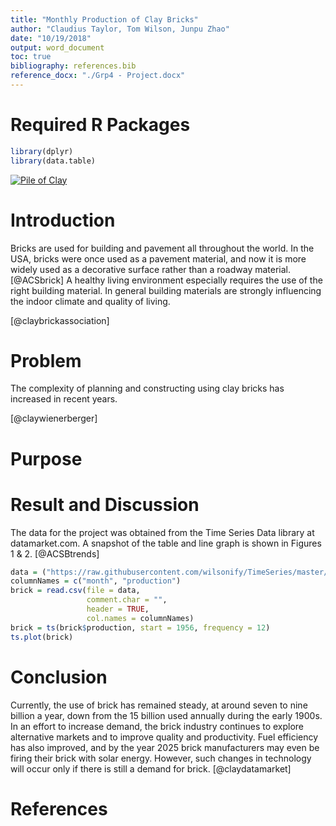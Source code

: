 ```yaml
---
title: "Monthly Production of Clay Bricks"
author: "Claudius Taylor, Tom Wilson, Junpu Zhao"
date: "10/19/2018"
output: word_document
toc: true
bibliography: references.bib
reference_docx: "./Grp4 - Project.docx"
---
```


# Required R Packages
```r
library(dplyr)
library(data.table)
```

 [![Pile of Clay](./images/clay.jpg)](https://raw.githubusercontent.com/wilsonify/TimeSeries/master/images/clay.jpg)

# Introduction

Bricks are used for building and pavement all throughout the world. In the USA, bricks were once used as a pavement material, and now it is more widely used as a decorative surface rather than a roadway material.[@ACSbrick] A healthy living environment especially requires the use of the right building material. In general building materials are strongly influencing the indoor climate and quality of living.

[@claybrickassociation]

# Problem

The complexity of planning and constructing using clay bricks has increased in recent years. 

[@claywienerberger]

# Purpose



# Result and Discussion
The data for the project was obtained from the Time Series Data library at datamarket.com. A snapshot of the table and line graph is shown in Figures 1 & 2.
[@ACSBtrends]

```r
data = ("https://raw.githubusercontent.com/wilsonify/TimeSeries/master/data/claybrick.csv")
columnNames = c("month", "production") 
brick = read.csv(file = data,
                 comment.char = "",
                 header = TRUE,
                 col.names = columnNames)
brick = ts(brick$production, start = 1956, frequency = 12)
ts.plot(brick)
```

# Conclusion

Currently, the use of brick has remained steady, at around seven to nine billion a year, down from the 15 billion used annually during the early 1900s. In an effort to increase demand, the brick industry continues to explore alternative markets and to improve quality and productivity. Fuel efficiency has also improved, and by the year 2025 brick manufacturers may even be firing their brick with solar energy. However, such changes in technology will occur only if there is still a demand for brick.
[@claydatamarket]

# References

